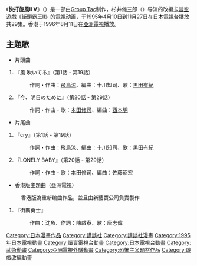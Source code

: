 {{expand|time=2017-04-03T08:01:43+00:00}}
{{unreferenced|time=2017-04-03T08:01:43+00:00}}
{{NoteTA
| T=zh-cn:街头霸王II V; zh-hk:街頭霸王II V; zh-tw:快打旋風II V
| G1=Games
}}
{{Infobox animanga/Headerofja
|title= 快打旋風II V
|image= 
|size= 
|caption= 
|japanese= ストリートファイターII V
|english= Street Fighter II V
|kana= すとりいとふあいたあつう ふい
|romaji= Sutorīto Faitā Tsū Bui
|genre= 格鬥
}}
{{Infobox animanga/TVAnime
|標題= 
|圖像= 
|原案= [[卡普空|卡普空]]
|原作= 
|總導演= 
|導演= {{lang|ja|杉井ギサブロー}}
|劇本統籌= 
|編劇= 外山草、平柳益実、酒井直行
東海林真一、沢田謙也
|人物原案=
|人物設定= 加野晃
|機械設定= 
|音樂= 川崎真弘、{{lang|ja|ゲミュート}}
|音樂製作= 
|動畫製作= [[Group_Tac|Group Tac]]
|製作= [[讀賣電視台|讀賣電視台]]、Group Tac
|代理發行= 
|其他代理發行= 
|播放電視台= [[日本電視台|日本電視台]]
|其他電視台= 
|播放開始= 1995年4月10日
|播放結束= 11月27日（日本）     1996年8月11日（香港）

|網路= 
|話數= 29
|其他= 
|版權= 
}}
{{Infobox animanga/Footerofja}}
《'''快打旋風II V'''》（{{lang|ja|ストリートファイターII V}}）是一部由[[Group_Tac|Group Tac]]制作，杉井儀三郎（{{lang|ja|杉井ギサブロー}}）导演的改編[[卡普空|卡普空]]遊戲《[[街頭霸王II|街頭霸王II]]》的[[電視动画|電視动画]]，于1995年4月10日到11月27日在[[日本電視台|日本電視台]]播放共29集。香港于1996年8月11日在[[亞洲電視|亞洲電視]]播放。

== 主題歌 ==
* 片頭曲
# 『風 吹いてる』（第1話 - 第19話）
#:作詞・作曲：[[ASKA|飛鳥涼]]、編曲：十川知司、歌：[[黒田有紀|黒田有紀]]
# 『今、明日のために』（第20話 - 第29話）
#:作詞・作曲・歌：[[本田修司|本田修司]]、編曲：[[西本明|西本明]]
* 片尾曲
# 『cry』（第1話 - 第19話）
#:作詞・作曲：飛鳥涼、編曲：十川知司、歌：黒田有紀
# 『LONELY BABY』（第20話 - 第29話）
#:作詞・作曲・歌：本田修司、編曲：佐藤昭宏


* 香港版主題曲（亞洲電視）
:香港版為重新编曲作品，並且由新藝寶公司負責製作

# 『街霸勇士』
#:作曲：沈魚、作詞：陳啟泰、歌：唐志偉

{{街頭霸王系列}}
[[Category:日本漫畫作品|Category:日本漫畫作品]]
[[Category:講談社|Category:講談社]]
[[Category:講談社漫畫|Category:講談社漫畫]]
[[Category:1995年日本電視動畫|Category:1995年日本電視動畫]]
[[Category:讀賣電視台動畫|Category:讀賣電視台動畫]]
[[Category:日本電視台動畫|Category:日本電視台動畫]]
[[Category:武術動畫|Category:武術動畫]]
[[Category:亞洲電視外購動畫|Category:亞洲電視外購動畫]]
[[Category:恐怖主义题材作品|Category:恐怖主义题材作品]]
[[Category:遊戲改編動畫|Category:遊戲改編動畫]]